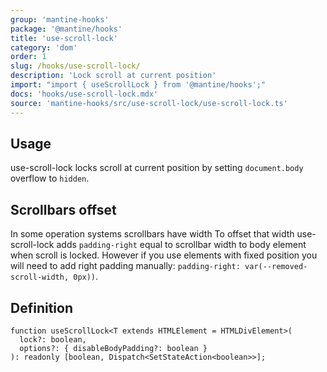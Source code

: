 ```yaml
---
group: 'mantine-hooks'
package: '@mantine/hooks'
title: 'use-scroll-lock'
category: 'dom'
order: 1
slug: /hooks/use-scroll-lock/
description: 'Lock scroll at current position'
import: "import { useScrollLock } from '@mantine/hooks';"
docs: 'hooks/use-scroll-lock.mdx'
source: 'mantine-hooks/src/use-scroll-lock/use-scroll-lock.ts'
---
```



## Usage

use-scroll-lock locks scroll at current position by setting `document.body` overflow to `hidden`.

<Demo data={useScrollLockHook} />

## Scrollbars offset

In some operation systems scrollbars have width
To offset that width use-scroll-lock adds `padding-right` equal to scrollbar width to body element when scroll is locked.
However if you use elements with fixed position you will need to add right padding manually: `padding-right: var(--removed-scroll-width, 0px))`.

## Definition

```tsx
function useScrollLock<T extends HTMLElement = HTMLDivElement>(
  lock?: boolean,
  options?: { disableBodyPadding?: boolean }
): readonly [boolean, Dispatch<SetStateAction<boolean>>];
```
